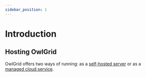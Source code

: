 ```yaml
---
sidebar_position: 1
---
```



# Introduction

## Hosting OwlGrid

OwlGrid offers two ways of running: as a [self-hosted server](/docs/owlgrid-hosting/self-hosted) or as a [managed cloud service](/docs/owlgrid-hosting/cloud).